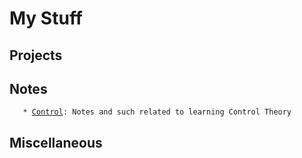 = My Stuff = 

== Projects ==

== Notes ==
    * [[Control]]: Notes and such related to learning Control Theory

== Miscellaneous ==
